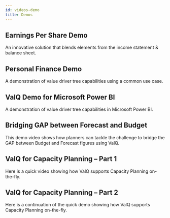 ```yaml
---
id: videos-demo
title: Demos
---
```



## Earnings Per Share Demo

An innovative solution that blends elements from the income statement & balance sheet.

<Vimeo
  video="https://player.vimeo.com/video/274050935"
  responsive={true}
  width={640}
  height={480}
/>

## Personal Finance Demo

A demonstration of value driver tree capabilities using a common use case.

<Vimeo
  video="https://player.vimeo.com/video/277027092"
  responsive={true}
  width={640}
  height={480}
/>

## ValQ Demo for Microsoft Power BI

A demonstration of value driver tree capabilities in Microsoft Power BI.

<Vimeo
  video="https://player.vimeo.com/video/323253255"
  responsive={true}
  width={640}
  height={480}
/>

## Bridging GAP between Forecast and Budget

This demo video shows how planners can tackle the challenge to bridge the GAP between Budget and Forecast figures using ValQ.

<Vimeo
  video="https://player.vimeo.com/video/350957427"
  responsive={true}
  width={640}
  height={480}
/>

## ValQ for Capacity Planning – Part 1

Here is a quick video showing how ValQ supports Capacity Planning on-the-fly.

<Vimeo
  video="https://player.vimeo.com/video/353540440"
  responsive={true}
  width={640}
  height={480}
/>

## ValQ for Capacity Planning – Part 2

Here is a continuation of the quick demo showing how ValQ supports Capacity Planning on-the-fly.

<Vimeo
  video="https://player.vimeo.com/video/357806476"
  responsive={true}
  width={640}
  height={480}
/>
